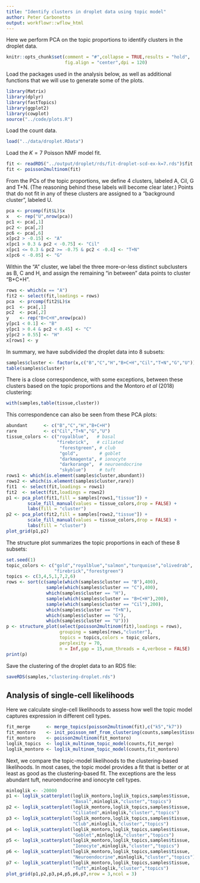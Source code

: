```yaml
---
title: "Identify clusters in droplet data using topic model"
author: Peter Carbonetto
output: workflowr::wflow_html
---
```


Here we perform PCA on the topic proportions to identify clusters in
the droplet data. 

```r
knitr::opts_chunk$set(comment = "#",collapse = TRUE,results = "hold",
                      fig.align = "center",dpi = 120)
```

Load the packages used in the analysis below, as well as additional
functions that we will use to generate some of the plots.

```r
library(Matrix)
library(dplyr)
library(fastTopics)
library(ggplot2)
library(cowplot)
source("../code/plots.R")
```

Load the count data.

```r
load("../data/droplet.RData")
```

Load the $K = 7$ Poisson NMF model fit.

```r
fit <- readRDS("../output/droplet/rds/fit-droplet-scd-ex-k=7.rds")$fit
fit <- poisson2multinom(fit)
```

From the PCs of the topic proportions, we define 4 clusters, labeled
A, Cil, G and T+N. (The reasoning behind these labels will become
clear later.)  Points that do not fit in any of these clusters are
assigned to a "background cluster", labeled U.

```r
pca <- prcomp(fit$L)$x
x   <- rep("U",nrow(pca))
pc1 <- pca[,1]
pc2 <- pca[,2]
pc6 <- pca[,6]
x[pc2 > -0.15] <- "A"
x[pc1 > 0.3 & pc2 < -0.75] <- "Cil"
x[pc1 <= 0.3 & pc2 >= -0.75 & pc2 < -0.4] <- "T+N"
x[pc6 < -0.05] <- "G"
```

Within the "A" cluster, we label the three more-or-less distinct
subclusters as B, C and H, and assign the remaining "in between" data
points to cluster "B+C+H".

```r
rows <- which(x == "A")
fit2 <- select(fit,loadings = rows)
pca  <- prcomp(fit2$L)$x
pc1  <- pca[,1]
pc2  <- pca[,2]
y    <- rep("B+C+H",nrow(pca))
y[pc1 < 0.1] <- "B"
y[pc1 > 0.4 & pc2 < 0.45] <- "C"
y[pc2 > 0.55] <- "H"
x[rows] <- y
```

In summary, we have subdivided the droplet data into 8 subsets:

```r
samples$cluster <- factor(x,c("B","C","H","B+C+H","Cil","T+N","G","U"))
table(samples$cluster)
```

There is a close correspondence, with some exceptions, between these
clusters based on the topic proportions and the Montoro *et al* (2018)
clustering:

```r
with(samples,table(tissue,cluster))
```

This correspondence can also be seen from these PCA plots:

```r
abundant      <- c("B","C","H","B+C+H")
rare          <- c("Cil","T+N","G","U")
tissue_colors <- c("royalblue",   # basal
                   "firebrick",   # ciliated
                    "forestgreen", # club
                    "gold",        # goblet
                    "darkmagenta", # ionocyte
                    "darkorange",  # neuroendocrine
                    "skyblue")     # tuft
rows1 <- which(is.element(samples$cluster,abundant))
rows2 <- which(is.element(samples$cluster,rare))
fit1  <- select(fit,loadings = rows1)
fit2  <- select(fit,loadings = rows2)
p1 <- pca_plot(fit1,fill = samples[rows1,"tissue"]) +
        scale_fill_manual(values = tissue_colors,drop = FALSE) +
	    labs(fill = "cluster")
p2 <- pca_plot(fit2,fill = samples[rows2,"tissue"]) +
        scale_fill_manual(values = tissue_colors,drop = FALSE) +
	    labs(fill = "cluster")
plot_grid(p1,p2)
```

The structure plot summarizes the topic proportions in each of these 8
subsets:

```r
set.seed(1)
topic_colors <- c("gold","royalblue","salmon","turquoise","olivedrab",
                  "firebrick","forestgreen")
topics <- c(3,4,5,1,7,2,6)
rows <- sort(c(sample(which(samples$cluster == "B"),400),
               sample(which(samples$cluster == "C"),400),
               which(samples$cluster == "H"),
			   sample(which(samples$cluster == "B+C+H"),200),
               sample(which(samples$cluster == "Cil"),200),
               which(samples$cluster == "T+N"),
               which(samples$cluster == "G"),
			   which(samples$cluster == "U")))
p <- structure_plot(select(poisson2multinom(fit),loadings = rows),
                    grouping = samples[rows,"cluster"],
                    topics = topics,colors = topic_colors,
  					perplexity = 70,
                    n = Inf,gap = 15,num_threads = 4,verbose = FALSE)
print(p)
```

Save the clustering of the droplet data to an RDS file:

```r
saveRDS(samples,"clustering-droplet.rds")
```

Analysis of single-cell likelihoods
-----------------------------------

Here we calculate single-cell likelihoods to assess how well the topic
model captures expression in different cell types.

```r
fit_merge      <- merge_topics(poisson2multinom(fit),c("k5","k7"))
fit_montoro    <- init_poisson_nmf_from_clustering(counts,samples$tissue)
fit_montoro    <- poisson2multinom(fit_montoro)
loglik_topics  <- loglik_multinom_topic_model(counts,fit_merge)
loglik_montoro <- loglik_multinom_topic_model(counts,fit_montoro)
```

Next, we compare the topic-model likelihoods to the clustering-based
likelihoods. In most cases, the topic model provides a fit that is
better or at least as good as the clustering-based fit. The exceptions
are the less abundant tuft, neuroendocrine and ionocyte cell types.

```r
minloglik <- -20000
p1 <- loglik_scatterplot(loglik_montoro,loglik_topics,samples$tissue,
                         "Basal",minloglik,"cluster","topics")
p2 <- loglik_scatterplot(loglik_montoro,loglik_topics,samples$tissue,
                         "Ciliated",minloglik,"cluster","topics")
p3 <- loglik_scatterplot(loglik_montoro,loglik_topics,samples$tissue,
                         "Club",minloglik,"cluster","topics")
p4 <- loglik_scatterplot(loglik_montoro,loglik_topics,samples$tissue,
                         "Goblet",minloglik,"cluster","topics")
p5 <- loglik_scatterplot(loglik_montoro,loglik_topics,samples$tissue,
                         "Ionocyte",minloglik,"cluster","topics")
p6 <- loglik_scatterplot(loglik_montoro,loglik_topics,samples$tissue,
                         "Neuroendocrine",minloglik,"cluster","topics")
p7 <- loglik_scatterplot(loglik_montoro,loglik_topics,samples$tissue,
                         "Tuft",minloglik,"cluster","topics")
plot_grid(p1,p2,p3,p4,p5,p6,p7,nrow = 3,ncol = 3)
```
